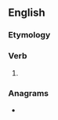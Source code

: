 ==English==

===Etymology===
{{suffix|dig|eth|lang=en}}

===Verb===
{{head|en|verb form}}

# {{en-archaic third-person singular of|dig}}

===Anagrams===
* {{anagrams|en|a=degghit|thigged}}
